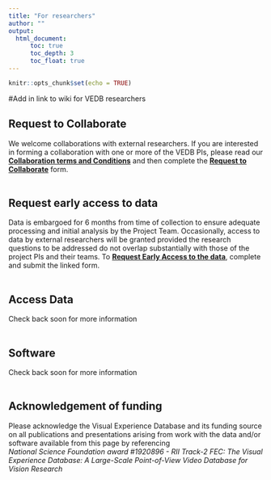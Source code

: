---
title: "For researchers"
author: ""
output: 
  html_document:
      toc: true
      toc_depth: 3
      toc_float: true
---

```{r setup, include=FALSE}
knitr::opts_chunk$set(echo = TRUE)
```
#Add in link to wiki for VEDB researchers

## Request to Collaborate  
We welcome collaborations with external researchers.  If you are interested in forming a collaboration with one or more of the VEDB PIs, please read our **[Collaboration terms and Conditions](https://docs.google.com/document/d/17fI4j78OYshcBxxvp2Wq5LgLeruCDTBwfFIQkOC0Qsc/edit?usp=sharing)** and then complete the **[Request to Collaborate](https://docs.google.com/forms/d/e/1FAIpQLSf6yBxC_A4G2luIqD5hABHwIurH9Tu19ooL4-nnIOQvU7XtuQ/viewform?usp=sf_link)** form.  
\

## Request early access to data  
Data is embargoed for 6 months from time of collection to ensure adequate processing and initial analysis by the Project Team.  Occasionally, access to data by external researchers will be granted provided the research questions to be addressed do not overlap substantially with those of the project PIs and their teams.  To **[Request Early Access to the data](https://docs.google.com/forms/d/e/1FAIpQLSdk66Lk9jg6egBP44Nl2tK5UrzobiF5hJxvzFb_wVCDybZwRw/viewform?usp=sf_link)**, complete and submit the linked form.  
\

## Access Data  
Check back soon for more information   
\    

## Software  
Check back soon for more information    
\


## Acknowledgement of funding  
Please acknowledge the Visual Experience Database and its funding source on all publications and presentations arising from work with the data and/or software available from this page by referencing  
*National Science Foundation award #1920896 - RII Track-2 FEC: The Visual Experience Database: A Large-Scale Point-of-View Video Database for Vision Research*

